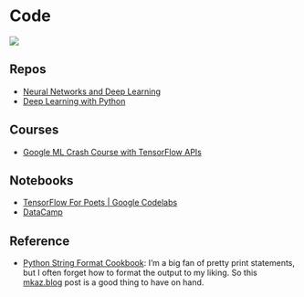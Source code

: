 # Code {#code}

![](images/banners/code_banner.png)

## Repos
- [Neural Networks and Deep Learning](https://github.com/mnielsen/neural-networks-and-deep-learning){target="_blank"}
- [Deep Learning with Python](https://github.com/fchollet/deep-learning-with-python-notebooks){target="_blank"}

## Courses
- [Google ML Crash Course with TensorFlow APIs](https://developers.google.com/machine-learning/crash-course/){target="_blank"}

## Notebooks
- [TensorFlow For Poets | Google Codelabs](https://codelabs.developers.google.com/codelabs/tensorflow-for-poets/#0){target="_blank"}
- [DataCamp](https://www.datacamp.com/){target="_blank"}

## Reference
- [Python String Format Cookbook](https://mkaz.blog/code/python-string-format-cookbook/){target="_blank"}: I'm a big fan of pretty print statements, but I often forget how to format the output to my liking. So this [mkaz.blog](https://mkaz.blog/about/){target="_blank"} post is a good thing to have on hand.












